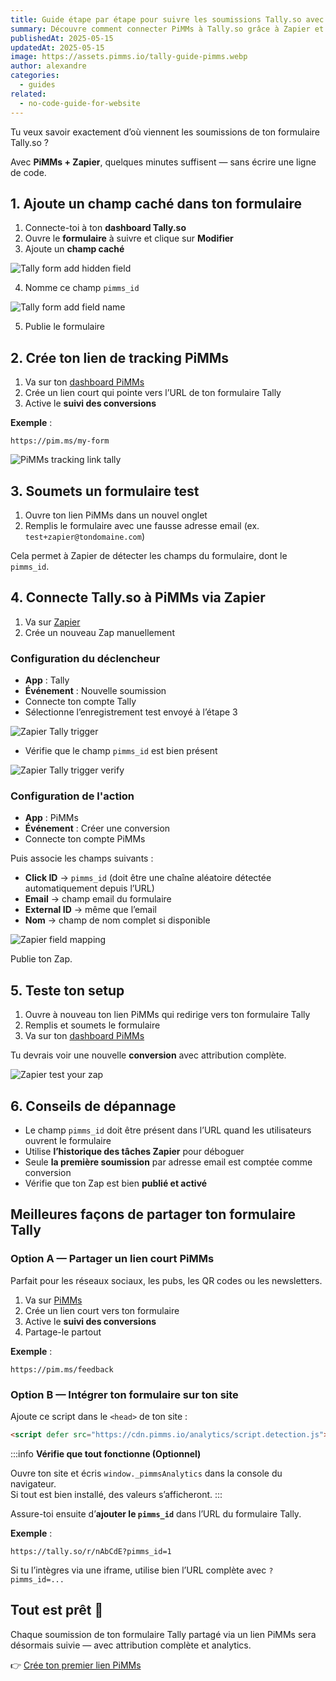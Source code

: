 ```yaml
---
title: Guide étape par étape pour suivre les soumissions Tally.so avec PiMMs via Zapier
summary: Découvre comment connecter PiMMs à Tally.so grâce à Zapier et suivre automatiquement chaque soumission de formulaire avec une attribution complète.
publishedAt: 2025-05-15
updatedAt: 2025-05-15
image: https://assets.pimms.io/tally-guide-pimms.webp
author: alexandre
categories:
  - guides
related:
  - no-code-guide-for-website
---
```


Tu veux savoir exactement d’où viennent les soumissions de ton formulaire Tally.so ?

Avec **PiMMs + Zapier**, quelques minutes suffisent — sans écrire une ligne de code.

## 1. Ajoute un champ caché dans ton formulaire

1. Connecte-toi à ton **dashboard Tally.so**
2. Ouvre le **formulaire** à suivre et clique sur **Modifier**
3. Ajoute un **champ caché**

![Tally form add hidden field](https://assets.pimms.io/tally-form-add-hidden-field.webp)

4. Nomme ce champ `pimms_id`

![Tally form add field name](https://assets.pimms.io/tally-form-add-field-name.webp)

5. Publie le formulaire

## 2. Crée ton lien de tracking PiMMs

1. Va sur ton [dashboard PiMMs](https://app.pimms.io)
2. Crée un lien court qui pointe vers l’URL de ton formulaire Tally
3. Active le **suivi des conversions**

**Exemple** :  
```
https://pim.ms/my-form
```

![PiMMs tracking link tally](https://assets.pimms.io/pimms-tracking-link-tally.webp)

## 3. Soumets un formulaire test

1. Ouvre ton lien PiMMs dans un nouvel onglet  
2. Remplis le formulaire avec une fausse adresse email (ex. `test+zapier@tondomaine.com`)

Cela permet à Zapier de détecter les champs du formulaire, dont le `pimms_id`.

## 4. Connecte Tally.so à PiMMs via Zapier

1. Va sur [Zapier](https://zapier.com)
2. Crée un nouveau Zap manuellement

### Configuration du déclencheur

- **App** : Tally  
- **Événement** : Nouvelle soumission  
- Connecte ton compte Tally  
- Sélectionne l’enregistrement test envoyé à l’étape 3

![Zapier Tally trigger](https://assets.pimms.io/zapier-tally-trigger.webp)

- Vérifie que le champ `pimms_id` est bien présent

![Zapier Tally trigger verify](https://assets.pimms.io/zapier-tally-trigger-verify.webp)

### Configuration de l'action

- **App** : PiMMs  
- **Événement** : Créer une conversion  
- Connecte ton compte PiMMs

Puis associe les champs suivants :

- **Click ID** → `pimms_id` (doit être une chaîne aléatoire détectée automatiquement depuis l’URL)
- **Email** → champ email du formulaire  
- **External ID** → même que l’email  
- **Nom** → champ de nom complet si disponible

![Zapier field mapping](https://assets.pimms.io/zapier-field-mapping-tally.webp)

Publie ton Zap.

## 5. Teste ton setup

1. Ouvre à nouveau ton lien PiMMs qui redirige vers ton formulaire Tally
2. Remplis et soumets le formulaire  
3. Va sur ton [dashboard PiMMs](https://app.pimms.io)

Tu devrais voir une nouvelle **conversion** avec attribution complète.

![Zapier test your zap](https://assets.pimms.io/zapier-test-tally-submission.webp)

## 6. Conseils de dépannage

- Le champ `pimms_id` doit être présent dans l’URL quand les utilisateurs ouvrent le formulaire
- Utilise **l’historique des tâches Zapier** pour déboguer
- Seule **la première soumission** par adresse email est comptée comme conversion
- Vérifie que ton Zap est bien **publié et activé**

## Meilleures façons de partager ton formulaire Tally

### Option A — Partager un lien court PiMMs

Parfait pour les réseaux sociaux, les pubs, les QR codes ou les newsletters.

1. Va sur [PiMMs](https://app.pimms.io)
2. Crée un lien court vers ton formulaire
3. Active le **suivi des conversions**
4. Partage-le partout

**Exemple** :  
```
https://pim.ms/feedback
```

### Option B — Intégrer ton formulaire sur ton site

Ajoute ce script dans le `<head>` de ton site :
```html
<script defer src="https://cdn.pimms.io/analytics/script.detection.js"></script>
```

:::info
**Vérifie que tout fonctionne (Optionnel)**

Ouvre ton site et écris `window._pimmsAnalytics` dans la console du navigateur.  
Si tout est bien installé, des valeurs s’afficheront.
:::

Assure-toi ensuite d’**ajouter le `pimms_id`** dans l’URL du formulaire Tally.

**Exemple** :  
```
https://tally.so/r/nAbCdE?pimms_id=1
```

Si tu l’intègres via une iframe, utilise bien l’URL complète avec `?pimms_id=...`

## Tout est prêt 🎉

Chaque soumission de ton formulaire Tally partagé via un lien PiMMs sera désormais suivie — avec attribution complète et analytics.

👉 [Crée ton premier lien PiMMs](https://app.pimms.io)
